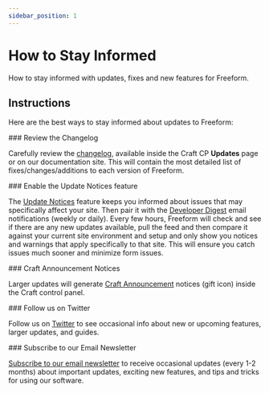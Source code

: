 ```yaml
---
sidebar_position: 1
---
```




# How to Stay Informed

How to stay informed with updates, fixes and new features for Freeform.

## Instructions

Here are the best ways to stay informed about updates to Freeform:

<VerticalStepWrapper>
<StepMarkdown>
### Review the Changelog

Carefully review the [changelog](../../../setup/changelog), available inside the Craft CP **Updates** page or on our documentation site. This will contain the most detailed list of fixes/changes/additions to each version of Freeform.

</StepMarkdown>
<StepMarkdown>
### Enable the Update Notices feature

The [Update Notices](../../../configuration/notices-alerts/) feature keeps you informed about issues that may specifically affect your site. Then pair it with the [Developer Digest](../../../configuration/notices-alerts/) email notifications (weekly or daily). Every few hours, Freeform will check and see if there are any new updates available, pull the feed and then compare it against your current site environment and setup and only show you notices and warnings that apply specifically to that site. This will ensure you catch issues much sooner and minimize form issues.

<Photo img={NoticesAlertsDashboardPhoto} alt="Notices Alerts Dashboard" />

</StepMarkdown>
<StepMarkdown>
### Craft Announcement Notices

Larger updates will generate [Craft Announcement](../../../configuration/notices-alerts/#update-notices-announcements) notices (gift icon) inside the Craft control panel.

<Photo img={PluginAnnouncementsPhoto} alt="Plugin Announcements" />

</StepMarkdown>
<StepMarkdown>
### Follow us on Twitter

Follow us on [Twitter](https://twitter.com/solspace) to see occasional info about new or upcoming features, larger updates, and guides.

</StepMarkdown>
<StepMarkdown>
### Subscribe to our Email Newsletter

[Subscribe to our email newsletter](https://email.solspace.com/h/r/68FF16F7F30A55692540EF23F30FEDED) to receive occasional updates (every 1-2 months) about important updates, exciting new features, and tips and tricks for using our software.

</StepMarkdown>

</VerticalStepWrapper>
